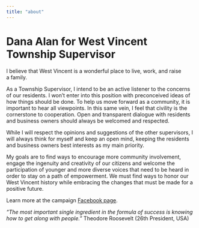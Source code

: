 ```yaml
---
title: "about"
---
```


# Dana Alan for West Vincent Township&nbsp;Supervisor

I believe that West Vincent is a wonderful place to live, work, and raise a&nbsp;family.

As a Township Supervisor, I intend to be an active listener to the concerns of our residents. I won’t enter into this position with preconceived ideas of how things should be done. To help us move forward as a community, it is important to hear all viewpoints. In this same vein, I feel that civility is the cornerstone to cooperation. Open and transparent dialogue with residents and business owners should always be welcomed and&nbsp;respected.

While I will respect the opinions and suggestions of the other supervisors, I will always think for myself and keep an open mind, keeping the residents and business owners best interests as my main&nbsp;priority.

My goals are to find ways to encourage more community involvement, engage the ingenuity and creativity of our citizens and welcome the participation of younger and more diverse voices that need to be heard in order to stay on a path of empowerment. We must find ways to honor our West Vincent history while embracing the changes that must be made for a positive&nbsp;future.

Learn more at the campaign [Facebook page](https://www.facebook.com/DanaAlan_WVT-100405935539466).

_“The most important single ingredient in the formula of success is knowing how to get along with people.”_ Theodore Roosevelt (26th President,&nbsp;USA)
